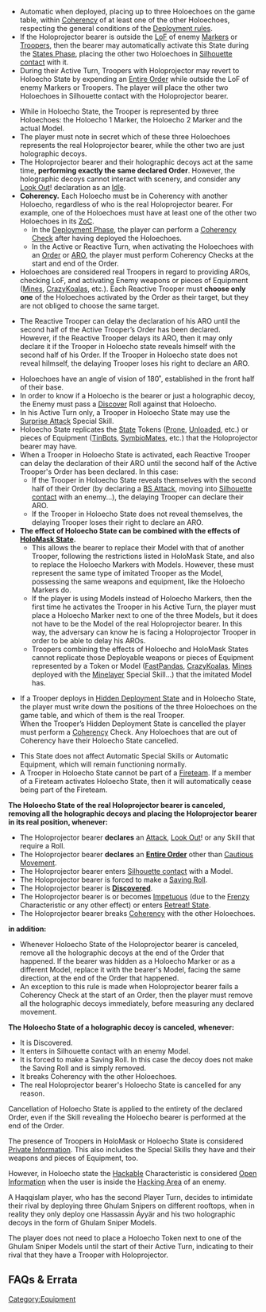 {{section-game-states}}
{{section-equipment}}


{{n4only}}
{{n4list}}

{{image | name=holoecho1-550.jpg | style=128inline }}
{{image | name=holoecho2_550.jpg | style= 128inline }}

{{skillbox |black| HOLOECHO | }}
{{skill-label | Marker }}
{{activation}}
* Automatic when deployed, placing up to three Holoechoes on the game table, within [[Coherency]] of at least one of the other Holoechoes, respecting the general conditions of the [[Deployment Rules|Deployment rules]].
* If the Holoprojector bearer is outside the [[LoF]] of enemy [[Markers]] or [[Troopers]], then the bearer may automatically activate this State during the [[States Phase]], placing the other two Holoechoes in [[Silhouette contact]] with it.
* During their Active Turn, Troopers with Holoprojector may revert to Holoecho State by expending an [[Entire Order]] while outside the LoF of enemy Markers or Troopers. The player will place the other two Holoechoes in Silhouette contact with the Holoprojector bearer.
{{effects}}
* While in Holoecho State, the Trooper is represented by three Holoechoes: the Holoecho 1 Marker, the Holoecho 2 Marker and the actual Model.
* The player must note in secret which of these three Holoechoes represents the real Holoprojector bearer, while the other two are just holographic decoys.
* The Holoprojector bearer and their holographic decoys act at the same time, '''performing exactly the same declared Order'''. However, the holographic decoys cannot interact with scenery, and consider any [[Look Out]]! declaration as an [[Idle]].
* '''Coherency.''' Each Holoecho must be in Coherency with another Holoecho, regardless of who is the real Holoprojector bearer. For example, one of the Holoechoes must have at least one of the other two Holoechoes in its [[ZoC]].
** In the [[Deployment Phase]], the player can perform a [[Coherency|Coherency Check]] after having deployed the Holoechoes.
** In the Active or Reactive Turn, when activating the Holoechoes with an [[Order]] or [[ARO]], the player must perform Coherency Checks at the start and end of the Order.
* Holoechoes are considered real Troopers in regard to providing AROs, checking LoF, and activating Enemy weapons or pieces of Equipment ([[Mines]], [[CrazyKoala]]s, etc.). Each Reactive Trooper must '''choose only one''' of the Holoechoes activated by the Order as their target, but they are not obliged to choose the same target.
{{update | PDF 2.1, July 2023}}
* {{erratahighlight}}The Reactive Trooper can delay the declaration of his ARO until the second half of the Active Trooper’s Order has been declared. <br>However, if the Reactive Trooper delays its ARO, then it may only declare it if the Trooper in Holoecho state reveals himself with the second half of his Order. If the Trooper in Holoecho state does not reveal hilmself, the delaying Trooper loses his right to declare an ARO.
{{erratahighlight-end}}
{{update-end}}
* Holoechoes have an angle of vision of 180˚, established in the front half of their base. 
* In order to know if a Holoecho is the bearer or just a holographic decoy, the Enemy must pass a [[Discover]] Roll against that Holoecho.
* In his Active Turn only, a Trooper in Holoecho State may use the [[Surprise Attack]] Special Skill.
* Holoecho State replicates the [[State]] Tokens ([[Prone]], [[Unloaded]], etc.) or pieces of Equipment ([[TinBot]]s, [[SymbioMate]]s, etc.) that the Holoprojector bearer may have.
* When a Trooper in Holoecho State is activated, each Reactive Trooper can delay the declaration of their ARO until the second half of the Active Trooper's Order has been declared. In this case:
** If the Trooper in Holoecho State reveals themselves with the second half of their Order (by declaring a [[BS Attack]], moving into [[Silhouette contact]] with an enemy...), the delaying Trooper can declare their ARO.
** If the Trooper in Holoecho State does not reveal themselves, the delaying Trooper loses their right to declare an ARO.
* '''The effect of Holoecho State can be combined with the effects of [[HoloMask State]].'''
** This allows the bearer to replace their Model with that of another Trooper, following the restrictions listed in HoloMask State, and also to replace the Holoecho Markers with Models. However, these must represent the same type of imitated Trooper as the Model, possessing the same weapons and equipment, like the Holoecho Markers do.
** If the player is using Models instead of Holoecho Markers, then the first time he activates the Trooper in his Active Turn, the player must place a Holoecho Marker next to one of the three Models, but it does not have to be the Model of the real Holoprojector bearer. In this way, the adversary can know he is facing a Holoprojector Trooper in order to be able to delay his AROs.
** Troopers combining the effects of Holoecho and HoloMask States cannot replicate those Deployable weapons or pieces of Equipment represented by a Token or Model ([[FastPanda]]s, [[CrazyKoala]]s, [[Mines]] deployed with the [[Minelayer]] Special Skill...) that the imitated Model has. 
{{update | PDF 2.1, July 2023}}
* {{erratahighlight}}If a Trooper deploys in [[Hidden Deployment State]] and in Holoecho State, the player must write down the positions of the three Holoechoes on the game table, and which of them is the real Trooper. <br>When the Trooper’s Hidden Deployment State is cancelled the player must perform a [[Coherency]] Check. Any Holoechoes that are out of Coherency have their Holoecho State cancelled.{{erratahighlight-end}}
{{update-end}}
* This State does not affect Automatic Special Skills or Automatic Equipment, which will remain functioning normally.
* A Trooper in Holoecho State cannot be part of a [[Fireteam]]. If a member of a Fireteam activates Holoecho State, then it will automatically cease being part of the Fireteam.
{{cancellation}}
'''The Holoecho State of the real Holoprojector bearer is canceled, removing all the holographic decoys and placing the Holoprojector bearer in its real position, whenever:'''
* The Holoprojector bearer '''declares''' an [[Attack]], [[Look Out]]! or any Skill that require a Roll.
* The Holoprojector bearer '''declares''' an '''[[Entire Order]]''' other than [[Cautious Movement]].
* The Holoprojector bearer enters [[Silhouette contact]] with a Model.
* The Holoprojector bearer is forced to make a [[Saving Roll]].
* The Holoprojector bearer is '''[[Discover]]ed'''.
* The Holoprojector bearer is or becomes [[Impetuous]] (due to the [[Frenzy]] Characteristic or any other effect) or enters [[Retreat! State]].
* The Holoprojector bearer breaks [[Coherency]] with the other Holoechoes.

'''in addition:'''
* Whenever Holoecho State of the Holoprojector bearer is canceled, remove all the holographic decoys at the end of the Order that happened. If the bearer was hidden as a Holoecho Marker or as a different Model, replace it with the bearer's Model, facing the same direction, at the end of the Order that happened.
* An exception to this rule is made when Holoprojector bearer fails a Coherency Check at the start of an Order, then the player must remove all the holographic decoys immediately, before measuring any declared movement.
'''The Holoecho State of a holographic decoy is canceled, whenever:'''
* It is Discovered.
* It enters in Silhouette contact with an enemy Model.
* It is forced to make a Saving Roll. In this case the decoy does not make the Saving Roll and is simply removed.
* It breaks Coherency with the other Holoechoes.
* The real Holoprojector bearer's Holoecho State is cancelled for any reason.


{{important-start}}
Cancellation of Holoecho State is applied to the entirety of the declared Order, even if the Skill revealing the Holoecho bearer is performed at the end of the Order. 
{{important-end}}


{{update | PDF 2.1, July 2023}}
{{important-start}}
{{erratahighblock}}
The presence of Troopers in HoloMask or Holoecho State is considered [[Private Information]]. This also includes the Special Skills they have and their weapons and pieces of Equipment, too.

However, in Holoecho state the [[Hackable]] Characteristic is considered [[Open Information]] when the user is inside the [[Hacking Area]] of an enemy.{{erratahighblock-end}}
{{important-end}}
{{update-end}}


{{greybox-start | Example of Deployment of Holoechoes As Models }}
{{image | name=eng-holoecho-example-1024.jpg | style=512border }}
{{greybox-end}}


{{greybox-start | Example of Holoecho State and Models }}
A Haqqislam player, who has the second Player Turn, decides to intimidate their rival by deploying three Ghulam Snipers on different rooftops, when in reality they only deploy one Hassassin Áyyär and his two holographic decoys in the form of Ghulam Sniper Models.  

The player does not need to place a Holoecho Token next to one of the Ghulam Sniper Models until the start of their Active Turn, indicating to their rival that they have a Trooper with Holoprojector. 
{{greybox-end}}


== FAQs & Errata ==

{{faqbox |
type = faq |
title = N4 FAQ |
version = 1.3, Nov 2022 |
q = Q: In the Deployment Phase do you have to check ZoC when a Trooper uses Minelayer, or Coherency when deploying Decoys or Holoechoes?  |
a = A: Yes, but your opponent must look away so that you can check the ZoC/Coherency without revealing Private Information. |
related = [[Coherency]], [[Decoy]], [[Deployment Phase]], [[Holoecho State]], [[Minelayer]] }}


{{faqbox |
type = faq |
title = N4 FAQ |
version = 1.3, Nov 2022 |
q = Q: How do Hidden Deployment and Holoecho States interact? |
a = A: If a Trooper deploys in Hidden Deployment State and in Holoecho State, the player must write down the positions of the three Holoechoes on the game table, and which of them is the real Trooper. When the Trooper's Hidden Deployment State is cancelled you must perform a Coherency Check. Any Holoechoes that are out of Coherency have their Holoecho State cancelled. |
related = [[Hidden Deployment State]], [[Holoecho State]] }}


{{faqbox |
type = faq |
title = N4 FAQ |
version = 1.3, Nov 2022 |
q = Q: Do Holoechoes block Line of Fire? |
a = A: Yes. |
related = [[Holoecho State]] }}

{{n4end}}



[[Category:Equipment]]